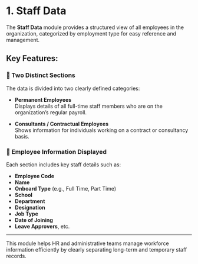 # 1. Staff Data

The **Staff Data** module provides a structured view of all employees in the organization, categorized by employment type for easy reference and management.

## Key Features:

### 🔹 Two Distinct Sections

The data is divided into two clearly defined categories:

- **Permanent Employees**  
  Displays details of all full-time staff members who are on the organization’s regular payroll.

- **Consultants / Contractual Employees**  
  Shows information for individuals working on a contract or consultancy basis.

### 🔹 Employee Information Displayed

Each section includes key staff details such as:

- **Employee Code**
- **Name**
- **Onboard Type** (e.g., Full Time, Part Time)
- **School**
- **Department**
- **Designation**
- **Job Type**
- **Date of Joining**
- **Leave Approvers**, etc.

---

This module helps HR and administrative teams manage workforce information efficiently by clearly separating long-term and temporary staff records.
